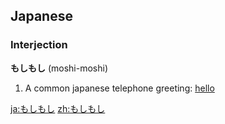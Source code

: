 ==Japanese==
===Interjection===

'''もしもし''' (moshi-moshi)

# A common japanese telephone greeting: [[hello]]

[[ja:もしもし]]
[[zh:もしもし]]
